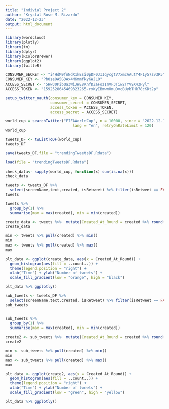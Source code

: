 ---
title: "Indivial Project 2"
author: "Krystal Rose M. Rizardo"
date: "2022-12-23"
output: html_document
---

```{r downloads}
library(wordcloud)
library(plotly)
library(tm)
library(dplyr)
library(RColorBrewer)
library(ggplot2)
library(twitteR)
```
``` {r keys}

CONSUMER_SECRET <- "i4HdM9fnNdX1kEsi0pDF0JIIqycgtV7xmcAAutY4F1y57zv3R5"
CONSUMER_KEY <- "Pb0seOA5G3Ax4MKmmfkyKWJL0"
ACCESS_SECRET <- "5Hw30PibQa3WiJWE8KnfDZaFozImVF3Tiw2TYV9X43Hyl"
ACCESS_TOKEN <- "1592528645469323265-rxKyIBmwmUmuDvcBUybTHk78cKDt2p"
```
``` {r set_up}
setup_twitter_oauth(consumer_key = CONSUMER_KEY,
                    consumer_secret = CONSUMER_SECRET,
                    access_token = ACCESS_TOKEN,
                    access_secret = ACCESS_SECRET)
```
``` {r trend}
world_cup = searchTwitter("FIFAWorldCup", n = 10000, since = "2022-12-19", until = "2022-12-22",
                              lang = "en", retryOnRateLimit = 120)
world_cup
```
```{r tweets}
tweets_DF <- twListToDF(world_cup)
tweets_DF

```
``` {r save}
save(tweets_DF,file = "trendingTweetsDF.Rdata")
```
``` {r load}
load(file = "trendingTweetsDF.Rdata")
```
``` {r check}
check_data<- sapply(world_cup, function(x) sum(is.na(x)))  
check_data  
```
``` {r tweetsdf}
tweets <- tweets_DF %>%
  select(screenName,text,created, isRetweet) %>% filter(isRetweet == FALSE)
tweets
```
``` {r group}
tweets %>%  
  group_by(1) %>%  
  summarise(max = max(created), min = min(created))

create_data <- tweets %>%  mutate(Created_At_Round = created %>% round(units = 'hours') %>% as.POSIXct())
create_data

min <- tweets %>% pull(created) %>% min()
min 
max <- tweets %>% pull(created) %>% max()
max
```
``` {r plot}
plt_data <- ggplot(create_data, aes(x = Created_At_Round)) +
  geom_histogram(aes(fill = ..count..)) +
  theme(legend.position = "right") +
  xlab("Time") + ylab("Number of tweets") + 
  scale_fill_gradient(low = "orange", high = "black")

plt_data %>% ggplotly()

```
``` {r retweet}
sub_tweets <- tweets_DF %>%
  select(screenName,text,created, isRetweet) %>% filter(isRetweet == FALSE)
sub_tweets


sub_tweets %>%  
  group_by(1) %>%  
  summarise(max = max(created), min = min(created))

create2 <- sub_tweets %>%  mutate(Created_At_Round = created %>% round(units = 'hours') %>% as.POSIXct())
create2

min <- sub_tweets %>% pull(created) %>% min()
min 
max <- sub_tweets %>% pull(created) %>% max()
max
```
``` {r plotting}
plt_data <- ggplot(create2, aes(x = Created_At_Round)) +
  geom_histogram(aes(fill = ..count..)) +
  theme(legend.position = "right") +
  xlab("Time") + ylab("Number of tweets") + 
  scale_fill_gradient(low = "green", high = "yellow")

plt_data %>% ggplotly()
```